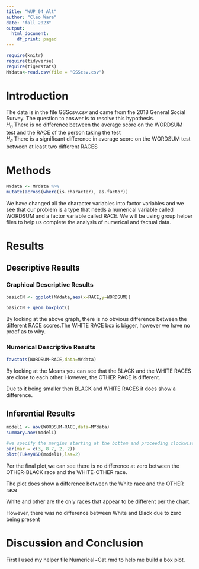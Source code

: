 ```yaml
---
title: "WUP_04_Alt"
author: "Cleo Ware"
date: "fall 2023"
output:
  html_document:
    df_print: paged
---
```


```r
require(knitr)
require(tidyverse)
require(tigerstats)
MYdata<-read.csv(file = "GSScsv.csv")

```

# Introduction

<!--In this section you explain what you are trying to show.  Where did the data come from?  What is the research or other question you are trying to answer?!-->

The data is in the file GSScsv.csv and came from the 2018 General Social Survey.  The question to answer is to resolve this hypothesis.  
$H_0$ There is no difference between the average score on the WORDSUM test and the RACE of the person taking the test   
$H_a$ There is a significant difference in average score on the WORDSUM test between at least two different RACES

# Methods

<!--Mention that you intend to use chatGPT to the greatest extent possible. Give credit to chatGPT when you use it to create code in your report. Decide on your methods:  use "variable analysis" or other appropriate descriptors.  Make sure to choose at least one graphical method and at least one numerical method.!-->

```r
MYdata <- MYdata %>%
mutate(across(where(is.character), as.factor))
```

We have changed all the character variables into factor variables and we see that our problem is a type that needs a numerical variable called WORDSUM and a factor variable called RACE. We will be using group helper files to help us complete the analysis of numerical and factual data. 

# Results

<!--Divide this section into two sub-sections:  One for your descriptive  results and one for your inferential results.!-->

## Descriptive Results

### Graphical Descriptive Results

<!--Graphical results here.  Make sure to show your code.  Provide appropriate labels for axes, giving units if possible, and provide a good title for the graph, too.  Use the graphical results to describe the patterns if any that exist in the data as focused toward the research question!-->

```r
basicCN <- ggplot(MYdata,aes(x=RACE,y=WORDSUM))

basicCN + geom_boxplot()
```

By looking at the above graph, there is no obvious difference between the different RACE scores.The WHITE RACE box is bigger, however we have no proof as to why.


### Numerical Descriptive Results

<!--Numerical results go here. Use the numerical results to describe the patterns if any that exist in the data as focused toward the research question!-->

```r
favstats(WORDSUM~RACE,data=MYdata)
```

By looking at the Means you can see that the BLACK and the WHITE RACES are close to each other. However, the OTHER RACE is different.

Due to it being smaller then BLACK and WHITE RACES it does show a difference.


## Inferential Results

<!--State hypothesis clearly.  Make sure your discussion of the inferential test covers all the aspects that the test output produces, such as test statistic, p-value etc.  Make a decision about the null hypothesis, explain the assumptions on which the selected test/procedure was based, and why the chosen procedure satisfys the assumptions and is appropriate to answer the research question!-->

```r
model1 <- aov(WORDSUM~RACE,data=MYdata)
summary.aov(model1)
```





```r
#we specify the margins starting at the bottom and proceeding clockwise - thus 8.7 is the left side margin to hold the names of the factors
par(mar = c(3, 8.7, 2, 2))
plot(TukeyHSD(model1),las=2)
```

Per the final plot,we can see there is no difference at zero between the OTHER-BLACK race and the WHITE-OTHER race.

The plot does show a difference between the White race and the OTHER race

White and other are the only races that appear to be different per the chart.

However, there was no difference between White and Black due to zero being present

# Discussion and Conclusion

<!--Discussion and conclusion here.  If you found a relationship be sure to consider whether the relationship occurs because one of the variavbles causes the other, or whether they perhasps are related for some other reason.  Watch the chapter 6 videos from the GeorgeTown videos collection.!-->

First I used my helper file Numerical~Cat.rmd to help me build a box plot.